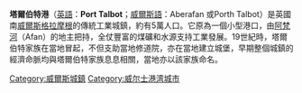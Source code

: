 {{Infobox UK place
|official_name= Port Talbot
|welsh_name =Porth Talbot
|static_image_name= Port Talbot & the M4 Corridor - geograph-3685831-by-Kevin-Corcoran (1).jpg
|static_image_caption= 貫穿塔爾波特港的[[英國M4高速公路|M4公路]]和遠處的鋼廠
|latitude = 51.59055
|longitude = -3.79859
|population= 37,276 
|population_ref= 2011年<ref name="nomisweb1">{{cite web |url=http://www.nomisweb.co.uk/census/2011 |title=2011 Census |publisher=Nomisweb.co.uk |date=27 March 2011 |accessdate=25 November 2013 |archive-date=2013-07-28 |archive-url=https://web.archive.org/web/20130728142532/http://www.nomisweb.co.uk/census/2011 |dead-url=no }}</ref>
|os_grid_reference= SS755895
|unitary_wales= [[Neath_Port_Talbot|Neath Port Talbot]]
|lieutenancy_wales= [[西格拉摩根郡|西格拉摩根郡]]
|country= 威爾斯
|post_town= PORT TALBOT
|postcode_area= SA
|postcode_district= SA12, SA13
|dial_code= 01639
|constituency_westminster= [[亞伯拉昂_(英國國會選區)|亞伯拉昂]]
|constituency_welsh_assembly= [[Aberavon_(Assembly_constituency)|Aberavon]]
}}
'''塔爾伯特港'''（[[英語|英語]]：'''Port Talbot'''；[[威爾斯語|威爾斯語]]：Aberafan 或Porth Talbot）是英國南[[威爾斯|威爾斯]][[格拉摩根|格拉摩根]]的傳統工業城鎮，約有5萬人口。它原為一個小型港口，由[[阿梵河|阿梵河]]（Afan）的地主把持，全仗豐富的煤礦和水源支持工業發展。19世紀時，塔爾伯特家族在當地冒起，不但支助當地修道院，亦在當地建立城堡，早期整個城鎮的經濟命脈均與塔爾伯特家族息息相關，當地亦以該家族命名。

{{UK-geo-stub}}
[[Category:威爾斯城鎮|Category:威爾斯城鎮]]
[[Category:威尔士港湾城市|Category:威尔士港湾城市]]